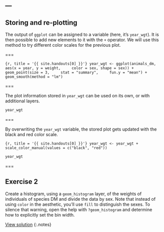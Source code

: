 ---
---

## Storing and re-plotting

The output of `ggplot` can be assigned to a variable (here, it's `year_wgt`). It is then possible to add new elements to it with the `+` operator. We will use this method to try different color scales for the previous plot.

===

```{r, title = '{{ site.handouts[0] }}'}
year_wgt <- ggplot(animals_dm,
  aes(x = year, y = weight,
    color = sex, shape = sex)) + 
  geom_point(size = 3,
    stat = "summary",
    fun.y = "mean") +
  geom_smooth(method = "lm")
```

===

The plot information stored in `year_wgt` can be used on its own, or with additional layers.

```r
year_wgt
```

===

By overwriting the `year_wgt` variable, the stored plot gets updated with the black and red color scale.

```{r, title = '{{ site.handouts[0] }}'}
year_wgt <- year_wgt +
  scale_color_manual(values = c("black", "red"))
```
```r
year_wgt
```

===

## Exercise 2

Create a histogram, using a `geom_histogram` layer, of the weights of individuals of species DM and divide the data by sex. Note that instead of using `color` in the aesthetic, you'll use `fill` to distinguish the sexes. To silence that warning, open the help with `?geom_histogram` and determine how to explicitly set the bin width.

[View solution](#solution-2)
{:.notes}
